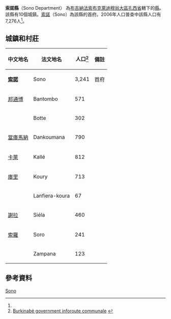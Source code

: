 {{Infobox settlement
|name = 索諾縣
|settlement_type = [[孔西省|孔西省]][[縣_(布基納法索)|縣份]]
|native_name = Sono Department
|nickname = 
|image_skyline = 
|image_size = 
|image_caption =
|image_flag = 
|image_seal = 
|seal_size =
|image_map = 
|map_caption = 
|pushpin_map = Burkina Faso
|pushpin_map_caption = 
|coordinates_region = 
|subdivision_type = 國家
|subdivision_name = {{flag|Burkina Faso}}
|subdivision_type1 = 大區
|subdivision_name1 = [[布克萊迪穆翁大區|布克萊迪穆翁大區]]
|subdivision_type2 = [[布吉納法索行政區劃|省]]
|subdivision_name2 = [[孔西省|孔西省]]
|subdivision_type3 = 首府
|subdivision_name3 = [[索諾_(布吉納法索)|索諾]]
|leader_title = 
|leader_name = 
|established_title = 
|established_date = 
|area_total_km2 = 
|population_as_of = 2006
|population_footnotes =<ref name="c2006">[http://www.insd.bf/Documents/Publications/INSD/Publications/Resultats_enquetes/Autres%20enq/Rapport_preliminaire_RGPH06.pdf National 2006 census preliminary results]</ref>
|population_total = 7,276
|population_density_km2 =
|population_blank1_title = 民族
|population_blank1 = 
|timezone =GMT
|coordinates_display = inline,title
|utc_offset = +0
|latd=12
|latm=50
|lats=00
|latNS=N
|longd=3
|longm=29
|longs=00
|longEW=W
|website = 
}}

'''索諾縣'''（Sono Department） 為[[布吉納法索|布吉納法索]][[布克萊迪穆翁大區|布克萊迪穆翁大區]][[孔西省|孔西省]]轄下的[[縣_(布吉納法索)|縣]]。該縣有10個城鎮。[[索諾_(布吉納法索)|索諾]]（Sono）為該縣的首府。2006年人口普查中該縣人口有7,276人<ref name="c2006"/>。

==城鎮和村莊==
{| class="wikitable sortable" style="text-align: center"
|- bgcolor=#EEEEEE
! 中文地名
! 法文地名
! 人口<ref name=IC>[http://www.inforoute-communale.gov.bf/list_vill/bm.htm Burkinabé government inforoute communale] {{webarchive|url=https://web.archive.org/web/20080124133758/http://www.inforoute-communale.gov.bf/list_vill/bm.htm |date=2008-01-24 }}</ref>
! 備註
|-
| '''[[索諾_(布吉納法索)|索諾]]'''
| Sono
| 3,241
| 首府
|-
| [[邦通博|邦通博]]
| Bantombo
| 571
| 
|-
| 
| Botte
| 302
| 
|-
| [[當庫馬納|當庫馬納]]
| Dankoumana
| 790
| 
|-
| [[卡萊_(布吉納法索)|卡萊]]
| Kallé
| 812
| 
|-
| [[庫里_(布吉納法索)|庫里]]
| Koury
| 713
| 
|-
| 
| Lanfiera-koura
| 67
| 
|-
| [[謝拉_(布吉納法索)|謝拉]]
| Siéla
| 460
| 
|-
| [[索羅_(孔西省)|索羅]]
| Soro
| 241
| 
|-
| 
| Zampana
| 123
| 
|}

==參考資料==
{{Reflist}}

{{孔西省}}

[[Category:孔西省縣份|Sono]]

{{BurkinaFaso-geo-stub}}
